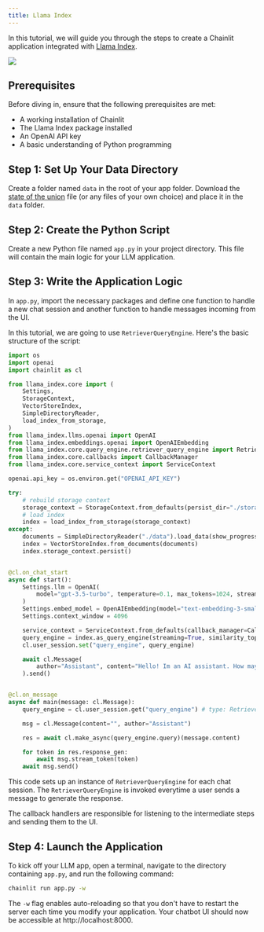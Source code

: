 ```yaml
---
title: Llama Index
---
```


In this tutorial, we will guide you through the steps to create a Chainlit application integrated with [Llama Index](https://github.com/jerryjliu/llama_index).

<Frame caption="Preview of the app you'll build">
  <img src="/images/llama-index-example.gif" />
</Frame>

## Prerequisites

Before diving in, ensure that the following prerequisites are met:

- A working installation of Chainlit
- The Llama Index package installed
- An OpenAI API key
- A basic understanding of Python programming

## Step 1: Set Up Your Data Directory

Create a folder named `data` in the root of your app folder. Download the [state of the union](https://github.com/langchain-ai/langchain/blob/master/docs/docs/modules/state_of_the_union.txt) file (or any files of your own choice) and place it in the `data` folder.

## Step 2: Create the Python Script

Create a new Python file named `app.py` in your project directory. This file will contain the main logic for your LLM application.

## Step 3: Write the Application Logic

In `app.py`, import the necessary packages and define one function to handle a new chat session and another function to handle messages incoming from the UI.

In this tutorial, we are going to use `RetrieverQueryEngine`. Here's the basic structure of the script:

```python app.py
import os
import openai
import chainlit as cl

from llama_index.core import (
    Settings,
    StorageContext,
    VectorStoreIndex,
    SimpleDirectoryReader,
    load_index_from_storage,
)
from llama_index.llms.openai import OpenAI
from llama_index.embeddings.openai import OpenAIEmbedding
from llama_index.core.query_engine.retriever_query_engine import RetrieverQueryEngine
from llama_index.core.callbacks import CallbackManager
from llama_index.core.service_context import ServiceContext

openai.api_key = os.environ.get("OPENAI_API_KEY")

try:
    # rebuild storage context
    storage_context = StorageContext.from_defaults(persist_dir="./storage")
    # load index
    index = load_index_from_storage(storage_context)
except:
    documents = SimpleDirectoryReader("./data").load_data(show_progress=True)
    index = VectorStoreIndex.from_documents(documents)
    index.storage_context.persist()


@cl.on_chat_start
async def start():
    Settings.llm = OpenAI(
        model="gpt-3.5-turbo", temperature=0.1, max_tokens=1024, streaming=True
    )
    Settings.embed_model = OpenAIEmbedding(model="text-embedding-3-small")
    Settings.context_window = 4096

    service_context = ServiceContext.from_defaults(callback_manager=CallbackManager([cl.LlamaIndexCallbackHandler()]))
    query_engine = index.as_query_engine(streaming=True, similarity_top_k=2, service_context=service_context)
    cl.user_session.set("query_engine", query_engine)

    await cl.Message(
        author="Assistant", content="Hello! Im an AI assistant. How may I help you?"
    ).send()


@cl.on_message
async def main(message: cl.Message):
    query_engine = cl.user_session.get("query_engine") # type: RetrieverQueryEngine

    msg = cl.Message(content="", author="Assistant")

    res = await cl.make_async(query_engine.query)(message.content)

    for token in res.response_gen:
        await msg.stream_token(token)
    await msg.send()
```

This code sets up an instance of `RetrieverQueryEngine` for each chat session. The `RetrieverQueryEngine` is invoked everytime a user sends a message to generate the response.

The callback handlers are responsible for listening to the intermediate steps and sending them to the UI.

## Step 4: Launch the Application

To kick off your LLM app, open a terminal, navigate to the directory containing `app.py`, and run the following command:

```bash
chainlit run app.py -w
```

The `-w` flag enables auto-reloading so that you don't have to restart the server each time you modify your application. Your chatbot UI should now be accessible at http://localhost:8000.

